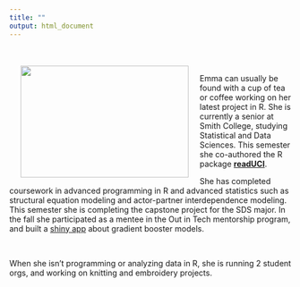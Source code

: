 ```yaml
---
title: ""
output: html_document
--- 
```

  <br>
  <br>
  <img src="images/emma_headshot.jpg" align="left" height="200px" width="300px" hspace="20" />
  
  
Emma can usually be found with a cup of tea or coffee working on her latest project in R. She is currently a senior at Smith College, studying Statistical and Data Sciences. This semester she co-authored the R package [**readUCI**](https://github.com/emmal73/readUCI).


She has completed coursework in advanced programming in R and advanced statistics such as structural equation modeling and actor-partner interdependence modeling. This semester she is completing the capstone project for the SDS major. In the fall she participated as a mentee in the Out in Tech mentorship program, and built a [shiny app](https://github.com/emmal73/emma_out_in_tech/tree/master/GBM) about gradient booster models.

<br>

When she isn't programming or analyzing data in R, she is running 2 student orgs, and working on knitting and embroidery projects.

<br>


